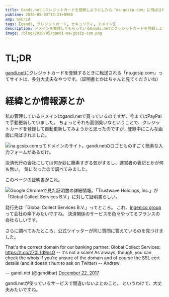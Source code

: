 ```yaml
---
title: Gandi.netにクレジットカードを登録しようとしたら「na.gcsip.com」に飛ばされた
pubtime: 2020-05-03T13:21+0900
amp: hybrid
tags: [gandi, クレジットカード, セキュリティ, ドメイン]
description: ドメインを管理してもらっているGandi.netにクレジットカードを登録しようとしたところ、「na.gcsip.com」というドメインに転送されました。運営者の表記が無くて怪しかったので、少し調べてみました。どうやら、大丈夫なサイトみたいです。
image: /blog/2020/05/gandi-na-gcsip-com.png
---
```


# TL;DR

[gandi.net](https://gandi.net)にクレジットカードを登録するときに転送される「na.gcsip.com」ってサイトは、多分大丈夫なやつです。（証明書とかはちゃんと見てくださいね）


# 経緯とか情報源とか

私の管理しているドメインはgandi.netで買っているのですが、今まではPayPalで手動更新していました。
ちょっとそれも面倒臭いなということで、クレジットカードを登録して自動更新してみようかと思ったのですが…登録中にこんな画面に飛ばされました。

![na.gcsip.comってドメインのサイト。gandi.netのロゴとものすごく簡素な入力フォームがあるだけ。](/blog/2020/05/gandi-na-gcsip-com.png "512x512")

決済代行の会社にしては何か妙に簡素すぎる気がするし、運営者の表記とかが何も無い。
気になったので調べてみました。

このページの証明書がこれ。

![Google Chromeで見た証明書の詳細情報。「Trustwave Holdings, Inc.」が「Global Collect Services B.V.」に対して証明書らしい。](/blog/2020/05/na-gcsip-com-certificate.png "512x631")

発行先は「Global Collect Services B.V.」ってところ。
これ、[ingenico group](https://www.ingenico.com/)って会社の傘下みたいですね。
決済関係のサービスを色々やってるフランスの会社らしいです。

さらに調べてみたところ、公式ツイッターが同じ質問に答えているのを見つけました。

<Tweet id="944301531863617536">
    <p lang="en" dir="ltr">That&#39;s the correct domain for our banking partner: Global Collect Services: <a href="https://t.co/z70L1d9nsO">https://t.co/z70L1d9nsO</a> -- it&#39;s not a scam! As always, though, you can check the whois if you&#39;re unsure of the domain and of course the SSL cert details (and it doesn&#39;t hurt to ask on Twitter) -- Andrew</p>&mdash; gandi.net (@gandibar) <a href="https://twitter.com/gandibar/status/944301531863617536?ref_src=twsrc%5Etfw">December 22, 2017</a>
</Tweet>

gandi.netが使っているサービスで間違いないよとのこと。
というわけで、大丈夫みたいですね。
